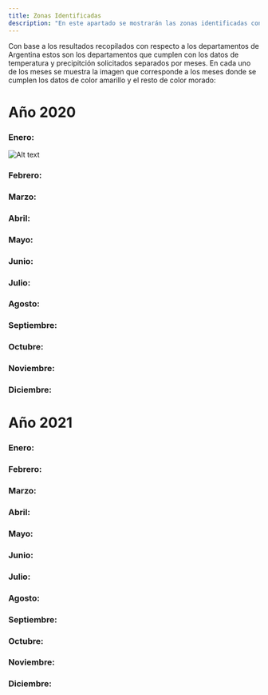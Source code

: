 ```yaml
---
title: Zonas Identificadas
description: "En este apartado se mostrarán las zonas identificadas con mejor cloma de Argentina."
---
```


Con base a los resultados recopilados con respecto a los departamentos de Argentina estos son los departamentos que cumplen con los datos de temperatura y precipitción solicitados separados por meses.
En cada uno de los meses se muestra la imagen que corresponde a los meses donde se cumplen los datos de color amarillo y el resto de color morado:

# Año 2020

### Enero:
![Alt text](/2020/buenClima-2020-01.png "Buen clima en el mes de enero")
### Febrero:
### Marzo:
### Abril:
### Mayo:
### Junio:
### Julio:
### Agosto:
### Septiembre:
### Octubre:
### Noviembre:
### Diciembre:


# Año 2021

### Enero:
### Febrero:
### Marzo:
### Abril:
### Mayo:
### Junio:
### Julio:
### Agosto:
### Septiembre:
### Octubre:
### Noviembre:
### Diciembre:
